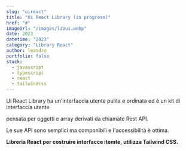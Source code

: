```yaml
---
slug: "uireact"
title: "Ui React Library (in progress)"
href: "#"
imageUrl: "/images/libui.webp"
date: 2023
datetime: "2023"
category: "Library React"
author: leandro
portfolio: false
stack:
  - javascript
  - typescript
  - react 
  - tailwindcss 
---
```


Ui React Library ha un'interfaccia utente pulita e ordinata ed è un kit di interfaccia utente 

pensata per oggetti e array derivati da chiamate Rest API. 

Le sue API sono semplici ma componibili e l'accessibilità è ottima.

<b>Libreria React per costruire interfacce itemte, utilizza Tailwind CSS.</b>

                